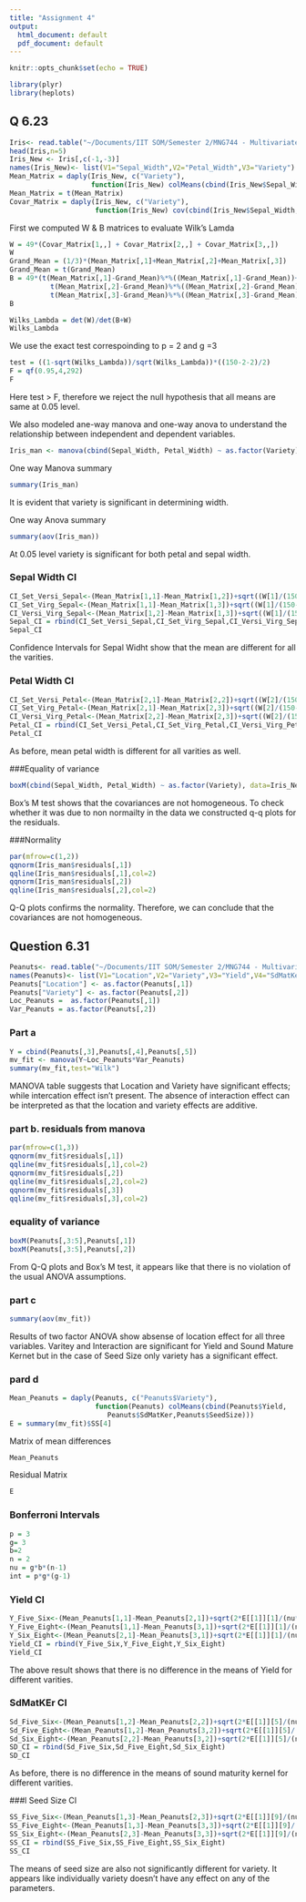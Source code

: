 ```yaml
---
title: "Assignment 4"
output:
  html_document: default
  pdf_document: default
---
```


```r
knitr::opts_chunk$set(echo = TRUE)
```

```r
library(plyr)
library(heplots)
```

## Q 6.23
```r
Iris<- read.table("~/Documents/IIT SOM/Semester 2/MNG744 - Multivariate Data Analysis/Wichern_data/T11-5.DAT")
head(Iris,n=5)
Iris_New <- Iris[,c(-1,-3)]
names(Iris_New)<- list(V1="Sepal_Width",V2="Petal_Width",V3="Variety")
Mean_Matrix = daply(Iris_New, c("Variety"), 
                    function(Iris_New) colMeans(cbind(Iris_New$Sepal_Width,Iris_New$Petal_Width)))
Mean_Matrix = t(Mean_Matrix)
Covar_Matrix = daply(Iris_New, c("Variety"), 
                     function(Iris_New) cov(cbind(Iris_New$Sepal_Width, Iris_New$Petal_Width)))
```

First we computed W & B matrices to evaluate Wilk's Lamda
```r
W = 49*(Covar_Matrix[1,,] + Covar_Matrix[2,,] + Covar_Matrix[3,,])
W
Grand_Mean = (1/3)*(Mean_Matrix[,1]+Mean_Matrix[,2]+Mean_Matrix[,3])
Grand_Mean = t(Grand_Mean)
B = 49*(t(Mean_Matrix[,1]-Grand_Mean)%*%((Mean_Matrix[,1]-Grand_Mean))+
          t(Mean_Matrix[,2]-Grand_Mean)%*%((Mean_Matrix[,2]-Grand_Mean))+
          t(Mean_Matrix[,3]-Grand_Mean)%*%((Mean_Matrix[,3]-Grand_Mean)))
B

Wilks_Lambda = det(W)/det(B+W)
Wilks_Lambda
```

We use the exact test correspoinding to p = 2 and g =3 
```r
test = ((1-sqrt(Wilks_Lambda))/sqrt(Wilks_Lambda))*((150-2-2)/2)
F = qf(0.95,4,292)
F
```

Here test > F, therefore we reject the null hypothesis that all means are same at 0.05 level.

We also modeled ane-way manova and one-way anova to understand the relationship between independent and dependent variables. 

```r
Iris_man <- manova(cbind(Sepal_Width, Petal_Width) ~ as.factor(Variety), data = Iris_New)
```
One way Manova summary
```r
summary(Iris_man)
```
It is evident that variety is significant in determining width.

One way Anova summary
```r
summary(aov(Iris_man))
```
At 0.05 level variety is significant for both petal and sepal width.

### Sepal Width CI
```r
CI_Set_Versi_Sepal<-(Mean_Matrix[1,1]-Mean_Matrix[1,2])+sqrt((W[1]/(150-3)*(1/50+1/50)))*qt((c((0.05/(6*2)),(1-0.05/(6*2)))),(150-3))
CI_Set_Virg_Sepal<-(Mean_Matrix[1,1]-Mean_Matrix[1,3])+sqrt((W[1]/(150-3))*(1/50+1/50))*qt((c((0.05/(6*2)),1-0.05/(6*2))),(150-3))
CI_Versi_Virg_Sepal<-(Mean_Matrix[1,2]-Mean_Matrix[1,3])+sqrt((W[1]/(150-3))*(1/50+1/50))*qt((c((0.05/(6*2)),1-0.05/(6*2))),(150-3))
Sepal_CI = rbind(CI_Set_Versi_Sepal,CI_Set_Virg_Sepal,CI_Versi_Virg_Sepal)
Sepal_CI
```
Confidence Intervals for Sepal Widht show that the mean are different for all the varities. 

### Petal Width CI
```r
CI_Set_Versi_Petal<-(Mean_Matrix[2,1]-Mean_Matrix[2,2])+sqrt((W[2]/(150-3))*(1/50+1/50))*qt((c((0.05/(6*2)),(1-0.05/(6*2)))),(150-3))
CI_Set_Virg_Petal<-(Mean_Matrix[2,1]-Mean_Matrix[2,3])+sqrt((W[2]/(150-3))*(1/50+1/50))*qt((c((0.05/(6*2)),(1-0.05/(6*2)))),(150-3))
CI_Versi_Virg_Petal<-(Mean_Matrix[2,2]-Mean_Matrix[2,3])+sqrt((W[2]/(150-3))*(1/50+1/50))*qt((c((0.05/(6*2)),(1-0.05/(6*2)))),(150-3))
Petal_CI = rbind(CI_Set_Versi_Petal,CI_Set_Virg_Petal,CI_Versi_Virg_Petal)
Petal_CI
```
As before, mean petal width is different for all varities as well.

###Equality of variance
```r
boxM(cbind(Sepal_Width, Petal_Width) ~ as.factor(Variety), data=Iris_New)
```
Box's M test shows that the covariances are not homogeneous. To check whether it was due to non normailty in the data we constructed q-q plots for the residuals.

###Normality 
```r
par(mfrow=c(1,2))
qqnorm(Iris_man$residuals[,1])
qqline(Iris_man$residuals[,1],col=2)
qqnorm(Iris_man$residuals[,2])
qqline(Iris_man$residuals[,2],col=2)
```
Q-Q plots confirms the normality. Therefore, we can conclude that the covariances are not homogeneous. 

## Question 6.31
```r
Peanuts<- read.table("~/Documents/IIT SOM/Semester 2/MNG744 - Multivariate Data Analysis/Wichern_data/T6-17.DAT")
names(Peanuts)<- list(V1="Location",V2="Variety",V3="Yield",V4="SdMatKer",V3="SeedSize")
Peanuts["Location"] <- as.factor(Peanuts[,1])
Peanuts["Variety"] <- as.factor(Peanuts[,2])
Loc_Peanuts =  as.factor(Peanuts[,1])
Var_Peanuts = as.factor(Peanuts[,2])
```

### Part a
```r
Y = cbind(Peanuts[,3],Peanuts[,4],Peanuts[,5])
mv_fit <- manova(Y~Loc_Peanuts*Var_Peanuts)
summary(mv_fit,test="Wilk")
```
MANOVA table suggests that Location and Variety have significant effects; while intercation effect isn't present. The absence of interaction effect can be interpreted as that the location and variety effects are additive.

### part b. residuals from manova
```r
par(mfrow=c(1,3))
qqnorm(mv_fit$residuals[,1])
qqline(mv_fit$residuals[,1],col=2)
qqnorm(mv_fit$residuals[,2])
qqline(mv_fit$residuals[,2],col=2)
qqnorm(mv_fit$residuals[,3])
qqline(mv_fit$residuals[,3],col=2)
```

### equality of variance
```r
boxM(Peanuts[,3:5],Peanuts[,1])
boxM(Peanuts[,3:5],Peanuts[,2])
```

From Q-Q plots and Box's M test, it appears like that there is no violation of the usual ANOVA assumptions. 

### part c
```r
summary(aov(mv_fit))
```

Results of two factor ANOVA show absense of location effect for all three variables. Varitey and Interaction are significant for Yield and Sound Mature Kernet but in the case of Seed Size only variety has a significant effect. 

### pard d
```r
Mean_Peanuts = daply(Peanuts, c("Peanuts$Variety"), 
                     function(Peanuts) colMeans(cbind(Peanuts$Yield,
                        Peanuts$SdMatKer,Peanuts$SeedSize)))
E = summary(mv_fit)$SS[4]
```

Matrix of mean differences
```r
Mean_Peanuts
```

Residual Matrix
```r
E
```

### Bonferroni Intervals
```r
p = 3
g= 3
b=2
n = 2
nu = g*b*(n-1)
int = p*g*(g-1)
```

### Yield CI
```r
Y_Five_Six<-(Mean_Peanuts[1,1]-Mean_Peanuts[2,1])+sqrt(2*E[[1]][1]/(nu*b*n))*qt(c(0.05/int,1-0.05/int),nu)
Y_Five_Eight<-(Mean_Peanuts[1,1]-Mean_Peanuts[3,1])+sqrt(2*E[[1]][1]/(nu*b*n))*qt(c(0.05/int,1-0.05/int),nu)
Y_Six_Eight<-(Mean_Peanuts[2,1]-Mean_Peanuts[3,1])+sqrt(2*E[[1]][1]/(nu*b*n))*qt(c(0.05/int,1-0.05/int),nu)
Yield_CI = rbind(Y_Five_Six,Y_Five_Eight,Y_Six_Eight)
Yield_CI
```
The above result shows that there is no difference in the means of Yield for different varities. 

### SdMatKEr CI
```r
Sd_Five_Six<-(Mean_Peanuts[1,2]-Mean_Peanuts[2,2])+sqrt(2*E[[1]][5]/(nu*b*n))*qt(c(0.05/int,1-0.05/int),nu)
Sd_Five_Eight<-(Mean_Peanuts[1,2]-Mean_Peanuts[3,2])+sqrt(2*E[[1]][5]/(nu*b*n))*qt(c(0.05/int,1-0.05/int),nu)
Sd_Six_Eight<-(Mean_Peanuts[2,2]-Mean_Peanuts[3,2])+sqrt(2*E[[1]][5]/(nu*b*n))*qt(c(0.05/int,1-0.05/int),nu)
SD_CI = rbind(Sd_Five_Six,Sd_Five_Eight,Sd_Six_Eight)
SD_CI
```
As before, there is no difference in the means of sound maturity kernel for different varities. 

###l Seed Size CI
```r
SS_Five_Six<-(Mean_Peanuts[1,3]-Mean_Peanuts[2,3])+sqrt(2*E[[1]][9]/(nu*b*n))*qt(c(0.05/int,1-0.05/int),nu)
SS_Five_Eight<-(Mean_Peanuts[1,3]-Mean_Peanuts[3,3])+sqrt(2*E[[1]][9]/(nu*b*n))*qt(c(0.05/int,1-0.05/int),nu)
SS_Six_Eight<-(Mean_Peanuts[2,3]-Mean_Peanuts[3,3])+sqrt(2*E[[1]][9]/(nu*b*n))*qt(c(0.05/int,1-0.05/int),nu)
SS_CI = rbind(SS_Five_Six,SS_Five_Eight,SS_Six_Eight)
SS_CI
```
The means of seed size are also not significantly different for variety. It appears like individually variety doesn't have any effect on any of the parameters.

